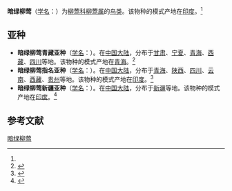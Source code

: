 {{Speciesbox
| image = Greenish Warbler I IMG 0565.jpg
| status = LC
| status_system = IUCN3.1
| status_ref = <ref>{{cite iucn|url=https://www.iucnredlist.org/details/22715319/0 |title=''Phylloscopus trochiloides'' |author=BirdLife International |author-link=BirdLife International |year=2012 |access-date=26 November 2013|ref=harv}}</ref>
| genus = Phylloscopus
| species = trochiloides
| authority = ([[Carl_Jakob_Sundevall|Sundevall]], 1837)<ref name='id3732'>{{cite web| url =http://www.bioinfo.cn/db05/BjdwSpecies.php?action=view&id=3732| title =暗绿柳莺| work =《中国动物物种编目数据库》| publisher =中国科学院微生物研究所| author =中国科学院动物研究所| accessdate =2009-04-04| deadurl =yes| archiveurl =https://web.archive.org/web/20160305072159/http://www.bioinfo.cn/db05/BjdwSpecies.php?action=view&id=3732| archivedate =2016-03-05}}</ref>
}}

'''暗绿柳莺'''（[[学名|学名]]：{{lang|la|''Phylloscopus trochiloides''}}）为[[柳莺科|柳莺科]][[柳莺属|柳莺属]]的[[鸟类|鸟类]]。该物种的模式产地在[[印度|印度]]。<ref name='id3732'/>

== 亚种 ==
* '''暗绿柳莺青藏亚种'''（[[学名|学名]]：{{lang|la|''Phylloscopus trochiloides obscuratus''}}）。在[[中国大陆|中国大陆]]，分布于[[甘肃|甘肃]]、[[宁夏|宁夏]]、[[青海|青海]]、[[西藏|西藏]]、[[四川|四川]]等地。该物种的模式产地在[[青海|青海]]。<ref name='id3733'>{{cite web| url =http://www.bioinfo.cn/db05/BjdwSpecies.php?action=view&id=3733| title =暗绿柳莺青藏亚种| work =《中国动物物种编目数据库》| publisher =中国科学院微生物研究所| author =中国科学院动物研究所| accessdate =2009-04-04| deadurl =yes| archiveurl =https://web.archive.org/web/20160305032401/http://www.bioinfo.cn/db05/BjdwSpecies.php?action=view&id=3733| archivedate =2016-03-05}}</ref>
* '''暗绿柳莺指名亚种'''（[[学名|学名]]：{{lang|la|''Phylloscopus trochiloides trochiloides''}}）。在[[中国大陆|中国大陆]]，分布于[[青海|青海]]、[[陕西|陕西]]、[[四川|四川]]、[[云南|云南]]、[[西藏|西藏]]、[[贵州|贵州]]等地。该物种的模式产地在[[印度|印度]]。<ref name='id3734'>{{cite web| url =http://www.bioinfo.cn/db05/BjdwSpecies.php?action=view&id=3734| title =暗绿柳莺指名亚种| work =《中国动物物种编目数据库》| publisher =中国科学院微生物研究所| author =中国科学院动物研究所| accessdate =2009-04-04| deadurl =yes| archiveurl =https://web.archive.org/web/20160305013359/http://www.bioinfo.cn/db05/BjdwSpecies.php?action=view&id=3734| archivedate =2016-03-05}}</ref>
* '''暗绿柳莺新疆亚种'''（[[学名|学名]]：{{lang|la|''Phylloscopus trochiloides viridanus''}}）。在[[中国大陆|中国大陆]]，分布于[[新疆|新疆]]等地。该物种的模式产地在[[印度|印度]]。<ref name='id3735'>{{cite web| url =http://www.bioinfo.cn/db05/BjdwSpecies.php?action=view&id=3735| title =暗绿柳莺新疆亚种| work =《中国动物物种编目数据库》| publisher =中国科学院微生物研究所| author =中国科学院动物研究所| accessdate =2009-04-04| deadurl =yes| archiveurl =https://web.archive.org/web/20160305062507/http://www.bioinfo.cn/db05/BjdwSpecies.php?action=view&id=3735| archivedate =2016-03-05}}</ref>

== 参考文献 ==
{{reflist}}
{{Taxonbar|from=Q460229}}

[[Category:柳莺属|暗绿柳莺]]